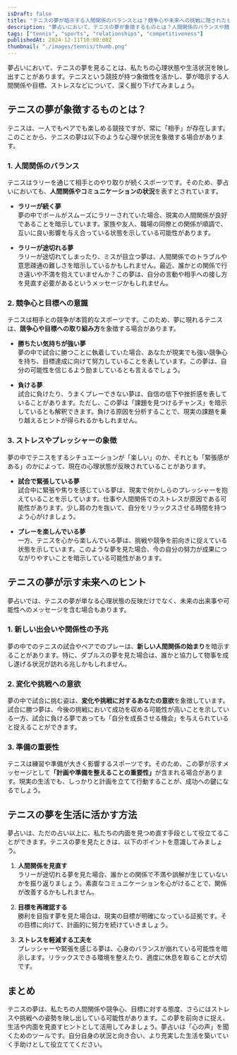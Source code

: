 ```yaml
---
isDraft: false
title: "テニスの夢が暗示する人間関係のバランスとは？競争心や未来への挑戦に隠されたヒントを解説"
description: "夢占いにおいて、テニスの夢が象徴するものとは？人間関係のバランスや競争心、未来の挑戦など、テニスが持つ多彩な意味を解説します。"
tags: ["tennis", "sports", "relationships", "competitiveness"]
publishedAt: 2024-12-11T10:00:00Z
thumbnail: "./images/tennis/thumb.png"
---
```


夢占いにおいて、テニスの夢を見ることは、私たちの心理状態や生活状況を映し出すことがあります。テニスという競技が持つ象徴性を活かし、夢が暗示する人間関係や目標、ストレスなどについて、深く掘り下げてみましょう。

<TableOfContents />

<AdUnit />

## テニスの夢が象徴するものとは？

テニスは、一人でもペアでも楽しめる競技ですが、常に「相手」が存在します。このことから、テニスの夢は以下のような心理や状況を象徴する場合があります。

### 1. <strong>人間関係のバランス</strong>

テニスはラリーを通じて相手とのやり取りが続くスポーツです。そのため、夢占いにおいても、<strong>人間関係やコミュニケーションの状況</strong>を表すとされています。

- <strong>ラリーが続く夢</strong>
  <br />
  夢の中でボールがスムーズにラリーされていた場合、現実の人間関係が良好であることを暗示しています。家族や友人、職場の同僚との関係が順調で、互いに良い影響を与え合っている状態を示している可能性があります。

- <strong>ラリーが途切れる夢</strong>
  <br />
  ラリーが途切れてしまったり、ミスが目立つ夢は、人間関係でのトラブルや意思疎通の難しさを暗示しているかもしれません。最近、誰かとの関係で行き違いや不満を抱えていませんか？この夢は、自分の言動や相手への接し方を見直す必要があるというメッセージかもしれません。

### 2. <strong>競争心と目標への意識</strong>

テニスは相手との競争が本質的なスポーツです。このため、夢に現れるテニスは、<strong>競争心や目標への取り組み方</strong>を象徴する場合があります。

- <strong>勝ちたい気持ちが強い夢</strong>
  <br />
  夢の中で試合に勝つことに執着していた場合、あなたが現実でも強い競争心を持ち、目標達成に向けて努力していることを表しています。この夢は、自分の可能性を信じるよう励ましているとも言えるでしょう。

- <strong>負ける夢</strong>
  <br />
  試合に負けたり、うまくプレーできない夢は、自信の低下や挫折感を表していることがあります。ただし、この夢は「課題を見つけるチャンス」を暗示しているとも解釈できます。負ける原因を分析することで、現実の課題を乗り越えるヒントが得られるかもしれません。

### 3. <strong>ストレスやプレッシャーの象徴</strong>

夢の中でテニスをするシチュエーションが「楽しい」のか、それとも「緊張感がある」のかによって、現在の心理状態が反映されていることがあります。

- <strong>試合で緊張している夢</strong>
  <br />
  試合中に緊張や焦りを感じている夢は、現実で何かしらのプレッシャーを抱えていることを示しています。仕事や人間関係でのストレスが原因である可能性があります。少し肩の力を抜いて、自分をリラックスさせる時間を持つよう心がけましょう。

- <strong>プレーを楽しんでいる夢</strong>
  <br />
  一方、テニスを心から楽しんでいる夢は、挑戦や競争を前向きに捉えている状態を示しています。このような夢を見た場合、今の自分の努力が成果につながりやすいことを暗示している可能性があります。

<AdUnit />

## テニスの夢が示す未来へのヒント

夢占いでは、テニスの夢が単なる心理状態の反映だけでなく、未来の出来事や可能性へのメッセージを含む場合もあります。

### 1. <strong>新しい出会いや関係性の予兆</strong>

夢の中でのテニスの試合やペアでのプレーは、<strong>新しい人間関係の始まり</strong>を暗示することがあります。特に、ダブルスの夢を見た場合は、誰かと協力して物事を成し遂げる状況が訪れる兆しかもしれません。

### 2. <strong>変化や挑戦への意欲</strong>

夢の中で試合に挑む姿は、<strong>変化や挑戦に対するあなたの意欲</strong>を象徴しています。試合に勝つ夢は、今後の挑戦において成功を収める可能性が高いことを示している一方、試合に負ける夢であっても「自分を成長させる機会」を与えられていると捉えることができます。

### 3. <strong>準備の重要性</strong>

テニスは練習や準備が大きく影響するスポーツです。そのため、この夢が示すメッセージとして<strong>「計画や準備を整えることの重要性」</strong>が含まれる場合があります。現実の生活でも、しっかりと計画を立てて行動することが、成功への鍵になるでしょう。

<AdUnit />

## テニスの夢を生活に活かす方法

夢占いは、ただの占い以上に、私たちの内面を見つめ直す手段として役立てることができます。テニスの夢を見たときは、以下のポイントを意識してみましょう。

1. <strong>人間関係を見直す</strong>
   <br />
   ラリーが途切れる夢を見た場合、誰かとの関係で不満や誤解が生じていないかを振り返りましょう。素直なコミュニケーションを心がけることで、関係が改善するかもしれません。

2. <strong>目標を再確認する</strong>
   <br />
   勝利を目指す夢を見た場合は、現実の目標が明確になっている証拠です。その目標に向けて、計画的に努力を続けていきましょう。

3. <strong>ストレスを軽減する工夫を</strong>
   <br />
   プレッシャーや緊張を感じる夢は、心身のバランスが崩れている可能性を暗示します。リラックスできる環境を整えたり、適度に休息を取ることが大切です。

<AdUnit />

## まとめ

テニスの夢は、私たちの人間関係や競争心、目標に対する態度、さらにはストレスや挑戦への姿勢を映し出している可能性があります。この夢を前向きに捉え、生活や内面を見直すヒントとして活用してみましょう。夢占いは「心の声」を聞くためのツールです。自分自身の状況と向き合い、より充実した生活を築いていく手助けとして役立ててください。

